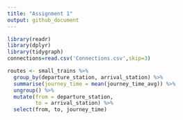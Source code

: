 ```yaml
---
title: "Assignment 1"
output: github_document
---
```


```r

library(readr)
library(dplyr)
library(tidygraph)
connections=read.csv('Connections.csv',skip=3)

```

```r
routes <- small_trains %>%
  group_by(departure_station, arrival_station) %>%
  summarise(journey_time = mean(journey_time_avg)) %>%
  ungroup() %>%
  mutate(from = departure_station, 
         to = arrival_station) %>%
  select(from, to, journey_time)
```